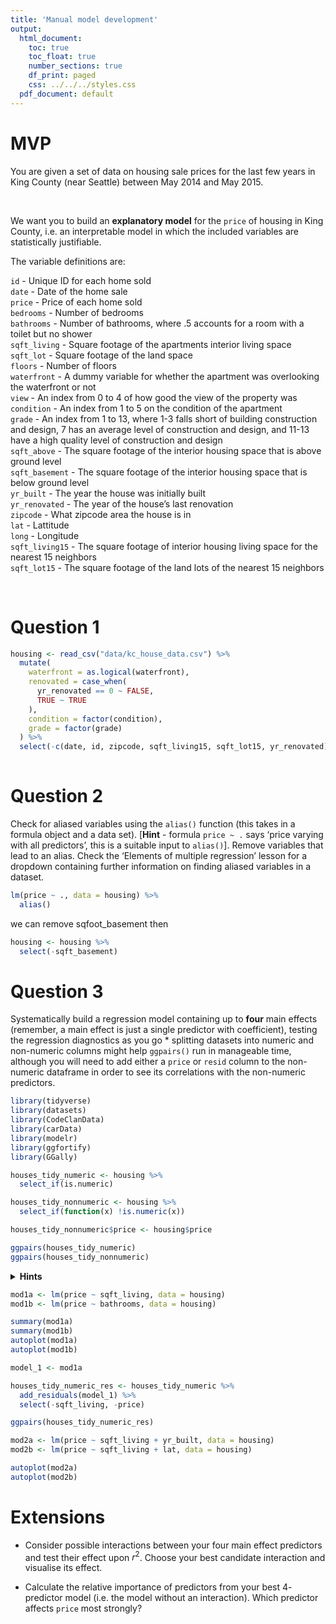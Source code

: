 ```yaml
---
title: 'Manual model development'
output:
  html_document:
    toc: true
    toc_float: true
    number_sections: true
    df_print: paged
    css: ../../../styles.css
  pdf_document: default
---
```



# MVP

You are given a set of data on housing sale prices for the last few years in King County (near Seattle) between May 2014 and May 2015.

<br>
<div class="emphasis">
We want you to build an **explanatory model** for the `price` of housing in King County, i.e. an interpretable model in which the included variables are statistically justifiable.

The variable definitions are:

`id` - Unique ID for each home sold  
`date` - Date of the home sale  
`price` - Price of each home sold  
`bedrooms` - Number of bedrooms  
`bathrooms` - Number of bathrooms, where .5 accounts for a room with a toilet but no shower  
`sqft_living` - Square footage of the apartments interior living space  
`sqft_lot` - Square footage of the land space  
`floors` - Number of floors  
`waterfront` - A dummy variable for whether the apartment was overlooking the waterfront or not  
`view` - An index from 0 to 4 of how good the view of the property was  
`condition` - An index from 1 to 5 on the condition of the apartment  
`grade` - An index from 1 to 13, where 1-3 falls short of building construction and design, 7 has an average level of construction and design, and 11-13 have a high quality level of construction and design  
`sqft_above` - The square footage of the interior housing space that is above ground level  
`sqft_basement` - The square footage of the interior housing space that is below ground level  
`yr_built` - The year the house was initially built  
`yr_renovated` - The year of the house’s last renovation  
`zipcode` - What zipcode area the house is in  
`lat` - Lattitude  
`long` - Longitude  
`sqft_living15` - The square footage of interior housing living space for the nearest 15 neighbors  
`sqft_lot15` - The square footage of the land lots of the nearest 15 neighbors  
</div>
<br>


# Question 1

```r
housing <- read_csv("data/kc_house_data.csv") %>% 
  mutate(
    waterfront = as.logical(waterfront),
    renovated = case_when(
      yr_renovated == 0 ~ FALSE,
      TRUE ~ TRUE
    ),
    condition = factor(condition),
    grade = factor(grade)
  ) %>% 
  select(-c(date, id, zipcode, sqft_living15, sqft_lot15, yr_renovated))
  


```



# Question 2

Check for aliased variables using the `alias()` function (this takes in a formula object and a data set). [**Hint** - formula `price ~ .` says 'price varying with all predictors', this is a suitable input to `alias()`]. Remove variables that lead to an alias. Check the 'Elements of multiple regression' lesson for a dropdown containing further information on finding aliased variables in a dataset.

```r
lm(price ~ ., data = housing) %>% 
  alias()
```
we can remove sqfoot_basement then

```r
housing <- housing %>% 
  select(-sqft_basement)
```



# Question 3

Systematically build a regression model containing up to **four** main effects (remember, a main effect is just a single predictor with coefficient), testing the regression diagnostics as you go
    * splitting datasets into numeric and non-numeric columns might help `ggpairs()` run in manageable time, although you will need to add either a `price` or `resid` column to the non-numeric dataframe in order to see its correlations with the non-numeric predictors.

```r
library(tidyverse)
library(datasets)
library(CodeClanData)
library(carData)
library(modelr)
library(ggfortify)
library(GGally)

houses_tidy_numeric <- housing %>%
  select_if(is.numeric)

houses_tidy_nonnumeric <- housing %>%
  select_if(function(x) !is.numeric(x))

houses_tidy_nonnumeric$price <- housing$price

ggpairs(houses_tidy_numeric)
ggpairs(houses_tidy_nonnumeric)
```


<details>
<summary>**Hints**</summary>
```r
houses_tidy_numeric <- houses_tidy %>%
  select_if(is.numeric)

houses_tidy_nonnumeric <- houses_tidy %>%
  select_if(function(x) !is.numeric(x))

houses_tidy_nonnumeric$price <- houses_tidy$price

ggpairs(houses_tidy_numeric)
ggpairs(houses_tidy_nonnumeric)
```
and the same in subsequent rounds of predictor selection with the `resid` column.<br><br>
Remember, if you are not sure whether including a categorical predictor is statistically justified, run an `anova()` test passing in the models with- and without the categorical predictor and check the p-value of the test.
</details>

```r
mod1a <- lm(price ~ sqft_living, data = housing)
mod1b <- lm(price ~ bathrooms, data = housing)

summary(mod1a)
summary(mod1b)
autoplot(mod1a)
autoplot(mod1b)

model_1 <- mod1a
```
```r
houses_tidy_numeric_res <- houses_tidy_numeric %>%
  add_residuals(model_1) %>% 
  select(-sqft_living, -price)

ggpairs(houses_tidy_numeric_res)
```
```r
mod2a <- lm(price ~ sqft_living + yr_built, data = housing)
mod2b <- lm(price ~ sqft_living + lat, data = housing)

autoplot(mod2a)
autoplot(mod2b)

```


# Extensions

* Consider possible interactions between your four main effect predictors and test their effect upon $r^2$. Choose your best candidate interaction and visualise its effect. 

* Calculate the relative importance of predictors from your best $4$-predictor model (i.e. the model without an interaction). Which predictor affects `price` most strongly?

